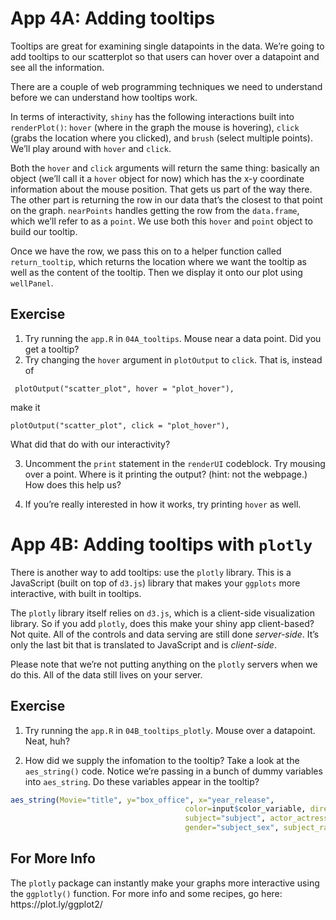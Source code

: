 # App 4A: Adding tooltips

Tooltips are great for examining single datapoints in the data. We're going to add tooltips to our scatterplot so that users can hover over a datapoint and see all the information.

There are a couple of web programming techniques we need to understand before we can understand how tooltips work. 

In terms of interactivity, `shiny` has the following interactions built into `renderPlot()`: `hover` (where in the graph the mouse is hovering), `click` (grabs the location where you clicked), and `brush` (select multiple points). We'll play around with `hover` and `click`.

Both the `hover` and `click` arguments will return the same thing: basically an object (we'll call it a `hover` object for now) which has the x-y coordinate information about the mouse position. That gets us part of the way there. The other part is returning the row in our data that's the closest to that point on the graph. `nearPoints` handles getting the row from the `data.frame`, which we'll refer to as a `point`. We use both this `hover` and `point` object to build our tooltip.  

Once we have the row, we pass this on to a helper function called `return_tooltip`, which returns the location where we want the tooltip as well as the content of the tooltip. Then we display it onto our plot using `wellPanel`.

## Exercise

1. Try running the `app.R` in `04A_tooltips`. Mouse near a data point. Did you get a tooltip?
2. Try changing the `hover` argument in `plotOutput` to `click`. That is, instead of

```
 plotOutput("scatter_plot", hover = "plot_hover"),
```
make it

```
plotOutput("scatter_plot", click = "plot_hover"),
```
What did that do with our interactivity?

3. Uncomment the `print` statement in the `renderUI` codeblock. Try mousing over a point. Where is it printing the output? (hint: not the webpage.) How does this help us?

4. If you're really interested in how it works, try printing `hover` as well.

# App 4B: Adding tooltips with `plotly`

There is another way to add tooltips: use the `plotly` library. This is a JavaScript (built on top of `d3.js`) library that makes your `ggplots` more interactive, with built in tooltips. 

The `plotly` library itself relies on `d3.js`, which is a client-side visualization library. So if you add `plotly`, does this make your shiny app client-based? Not quite. All of the controls and data serving are still done *server-side*. It's only the last bit that is translated to JavaScript and is *client-side*.

Please note that we're not putting anything on the `plotly` servers when we do this. All of the data still lives on your server.

## Exercise

1. Try running the `app.R` in `04B_tooltips_plotly`. Mouse over a datapoint. Neat, huh?

2. How did we supply the infomation to the tooltip? Take a look at the `aes_string()` code. Notice we're passing in a bunch of dummy variables into `aes_string`. Do these variables appear in the tooltip?

```r
aes_string(Movie="title", y="box_office", x="year_release", 
                                       color=input$color_variable, director="director",
                                       subject="subject", actor_actress="lead_actor_actress",
                                       gender="subject_sex", subject_race="subject_race"))
```

## For More Info

The `plotly` package can instantly make your graphs more interactive using the `ggplotly()` function. For more info and some recipes, go here: https://plot.ly/ggplot2/ 

